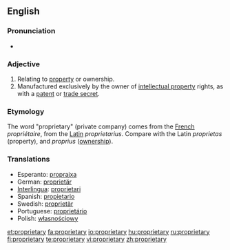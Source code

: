 ==English==

===Pronunciation===
* {{a|US}} {{IPA|/prəˈprɑɪ.ə.teɪɹ.i/}}

===Adjective===
{{en-adj}}

# Relating to [[property]] or ownership.
# Manufactured exclusively by the owner of [[intellectual property]] rights, as with a [[patent]] or [[trade secret]].

===Etymology===

The word "proprietary" (private company) comes from the [[French language|French]] ''propriétaire'', from the [[Latin]] ''proprietarius''. Compare with the Latin ''proprietas'' (property), and ''proprius'' ([[ownership]]).

===Translations===
{{rfc-level|Translations at L3+}}

*Esperanto: [[proprajxa]]
*German: [[proprietär]]
*[[Interlingua]]: [[proprietari]]
*Spanish: [[propietario]]
*Swedish: [[proprietär]]
*Portuguese: [[proprietário]]
*Polish: [[własnościowy]]

[[et:proprietary]]
[[fa:proprietary]]
[[io:proprietary]]
[[hu:proprietary]]
[[ru:proprietary]]
[[fi:proprietary]]
[[te:proprietary]]
[[vi:proprietary]]
[[zh:proprietary]]